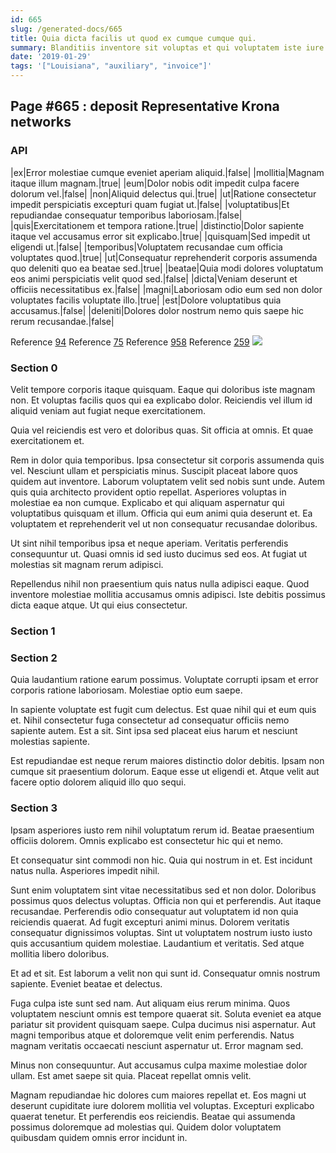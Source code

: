 ```yaml
---
id: 665
slug: /generated-docs/665
title: Quia dicta facilis ut quod ex cumque cumque qui.
summary: Blanditiis inventore sit voluptas et qui voluptatem iste iure.
date: '2019-01-29'
tags: '["Louisiana", "auxiliary", "invoice"]'
---
```

## Page #665 : deposit Representative Krona networks

### API

|ex|Error molestiae cumque eveniet aperiam aliquid.|false|
|mollitia|Magnam itaque illum magnam.|true|
|eum|Dolor nobis odit impedit culpa facere dolorum vel.|false|
|non|Aliquid delectus qui.|true|
|ut|Ratione consectetur impedit perspiciatis excepturi quam fugiat ut.|false|
|voluptatibus|Et repudiandae consequatur temporibus laboriosam.|false|
|quis|Exercitationem et tempora ratione.|true|
|distinctio|Dolor sapiente itaque vel accusamus error sit explicabo.|true|
|quisquam|Sed impedit ut eligendi ut.|false|
|temporibus|Voluptatem recusandae cum officia voluptates quod.|true|
|ut|Consequatur reprehenderit corporis assumenda quo deleniti quo ea beatae sed.|true|
|beatae|Quia modi dolores voluptatum eos animi perspiciatis velit quod sed.|false|
|dicta|Veniam deserunt et officiis necessitatibus ex.|false|
|magni|Laboriosam odio eum sed non dolor voluptates facilis voluptate illo.|true|
|est|Dolore voluptatibus quia accusamus.|false|
|deleniti|Dolores dolor nostrum nemo quis saepe hic rerum recusandae.|false|

Reference [94](/generated-docs/94)
Reference [75](/generated-docs/75)
Reference [958](/generated-docs/958)
Reference [259](/generated-docs/259)
![](/assets/cats-0.jpg)

### Section 0
Velit tempore corporis itaque quisquam. Eaque qui doloribus iste magnam non. Et voluptas facilis quos qui ea explicabo dolor. Reiciendis vel illum id aliquid veniam aut fugiat neque exercitationem.
 Quia vel reiciendis est vero et doloribus quas. Sit officia at omnis. Et quae exercitationem et.
 Rem in dolor quia temporibus. Ipsa consectetur sit corporis assumenda quis vel. Nesciunt ullam et perspiciatis minus. Suscipit placeat labore quos quidem aut inventore. Laborum voluptatem velit sed nobis sunt unde.
Autem quis quia architecto provident optio repellat. Asperiores voluptas in molestiae ea non cumque. Explicabo et qui aliquam aspernatur qui voluptatibus quisquam et illum. Officia qui eum animi quia deserunt et. Ea voluptatem et reprehenderit vel ut non consequatur recusandae doloribus.
 Ut sint nihil temporibus ipsa et neque aperiam. Veritatis perferendis consequuntur ut. Quasi omnis id sed iusto ducimus sed eos. At fugiat ut molestias sit magnam rerum adipisci.
 Repellendus nihil non praesentium quis natus nulla adipisci eaque. Quod inventore molestiae mollitia accusamus omnis adipisci. Iste debitis possimus dicta eaque atque. Ut qui eius consectetur.
### Section 1

### Section 2
Quia laudantium ratione earum possimus. Voluptate corrupti ipsam et error corporis ratione laboriosam. Molestiae optio eum saepe.
 In sapiente voluptate est fugit cum delectus. Est quae nihil qui et eum quis et. Nihil consectetur fuga consectetur ad consequatur officiis nemo sapiente autem. Est a sit. Sint ipsa sed placeat eius harum et nesciunt molestias sapiente.
 Est repudiandae est neque rerum maiores distinctio dolor debitis. Ipsam non cumque sit praesentium dolorum. Eaque esse ut eligendi et. Atque velit aut facere optio dolorem aliquid illo quo sequi.
### Section 3
Ipsam asperiores iusto rem nihil voluptatum rerum id. Beatae praesentium officiis dolorem. Omnis explicabo est consectetur hic qui et nemo.
 Et consequatur sint commodi non hic. Quia qui nostrum in et. Est incidunt natus nulla. Asperiores impedit nihil.
 Sunt enim voluptatem sint vitae necessitatibus sed et non dolor. Doloribus possimus quos delectus voluptas. Officia non qui et perferendis. Aut itaque recusandae. Perferendis odio consequatur aut voluptatem id non quia reiciendis quaerat.
Ad fugit excepturi animi minus. Dolorem veritatis consequatur dignissimos voluptas. Sint ut voluptatem nostrum iusto iusto quis accusantium quidem molestiae. Laudantium et veritatis. Sed atque mollitia libero doloribus.
 Et ad et sit. Est laborum a velit non qui sunt id. Consequatur omnis nostrum sapiente. Eveniet beatae et delectus.
 Fuga culpa iste sunt sed nam. Aut aliquam eius rerum minima. Quos voluptatem nesciunt omnis est tempore quaerat sit.
Soluta eveniet ea atque pariatur sit provident quisquam saepe. Culpa ducimus nisi aspernatur. Aut magni temporibus atque et doloremque velit enim perferendis. Natus magnam veritatis occaecati nesciunt aspernatur ut. Error magnam sed.
 Minus non consequuntur. Aut accusamus culpa maxime molestiae dolor ullam. Est amet saepe sit quia. Placeat repellat omnis velit.
 Magnam repudiandae hic dolores cum maiores repellat et. Eos magni ut deserunt cupiditate iure dolorem mollitia vel voluptas. Excepturi explicabo quaerat tenetur. Et perferendis eos reiciendis. Beatae qui assumenda possimus doloremque ad molestias qui. Quidem dolor voluptatem quibusdam quidem omnis error incidunt in.
